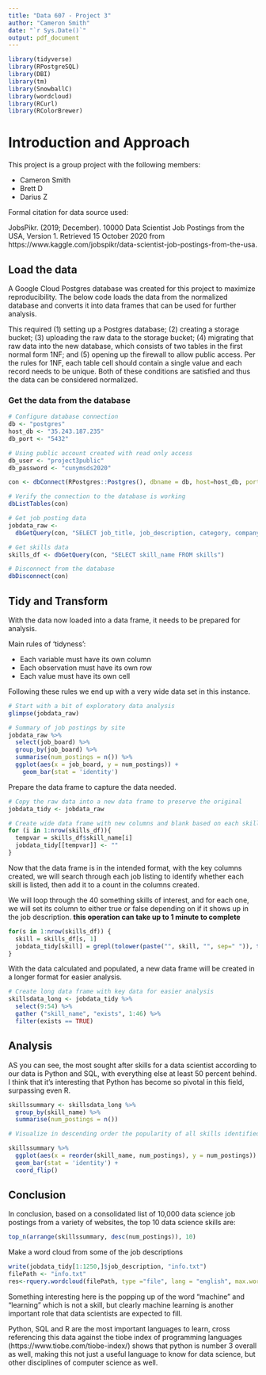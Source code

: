 ---
title: "Data 607 - Project 3"
author: "Cameron Smith"
date: "`r Sys.Date()`"
output: pdf_document
---

```{r load-packages, message=FALSE}
library(tidyverse)
library(RPostgreSQL)
library(DBI)
library(tm)
library(SnowballC)
library(wordcloud)
library(RCurl)
library(RColorBrewer)
```

# Introduction and Approach

This project is a group project with the following members:

* Cameron Smith
* Brett D
* Darius Z

Formal citation for data source used:

JobsPikr. (2019; December).  10000 Data Scientist Job Postings from the USA, Version 1.  Retrieved 15 October 2020 from https://www.kaggle.com/jobspikr/data-scientist-job-postings-from-the-usa.

## Load the data

A Google Cloud Postgres database was created for this project to maximize reproducibility.  The below code loads the data from the normalized database and converts it into data frames that can be used for further analysis.

This required (1) setting up a Postgres database; (2) creating a storage bucket; (3) uploading the raw data to the storage bucket; (4) migrating that raw data into the new database, which consists of two tables in the first normal form 1NF; and (5) opening up the firewall to allow public access.  Per the rules for 1NF, each table cell should contain a single value and each record needs to be unique.  Both of these conditions are satisfied and thus the data can be considered normalized.

### Get the data from the database

```{r}
# Configure database connection
db <- "postgres"
host_db <- "35.243.187.235"
db_port <- "5432"

# Using public account created with read only access
db_user <- "project3public"
db_password <- "cunymsds2020"

con <- dbConnect(RPostgres::Postgres(), dbname = db, host=host_db, port=db_port, user=db_user, password=db_password)

# Verify the connection to the database is working
dbListTables(con)

# Get job posting data
jobdata_raw <- 
  dbGetQuery(con, "SELECT job_title, job_description, category, company, city, state, job_board, post_date FROM jobs")

# Get skills data
skills_df <- dbGetQuery(con, "SELECT skill_name FROM skills")

# Disconnect from the database
dbDisconnect(con) 

```

## Tidy and Transform

With the data now loaded into a data frame, it needs to be prepared for analysis.

Main rules of 'tidyness': 

* Each variable must have its own column
* Each observation must have its own row
* Each value must have its own cell

Following these rules we end up with a very wide data set in this instance.

```{r}
# Start with a bit of exploratory data analysis
glimpse(jobdata_raw)

# Summary of job postings by site
jobdata_raw %>% 
  select(job_board) %>% 
  group_by(job_board) %>% 
  summarise(num_postings = n()) %>%
  ggplot(aes(x = job_board, y = num_postings)) +
    geom_bar(stat = 'identity')
```

Prepare the data frame to capture the data needed.

```{r}
# Copy the raw data into a new data frame to preserve the original
jobdata_tidy <- jobdata_raw

# Create wide data frame with new columns and blank based on each skill name
for (i in 1:nrow(skills_df)){
  tempvar = skills_df$skill_name[i]
  jobdata_tidy[[tempvar]] <- ""
}

```

Now that the data frame is in the intended format, with the key columns created, we will search through each job listing to identify whether each skill is listed, then add it to a count in the columns created.

We will loop through the 40 something skills of interest, and for each one, we will set its column to either true or false depending on if it shows up in the job description.  **this operation can take up to 1 minute to complete**

```{r}
for(s in 1:nrow(skills_df)) {
  skill = skills_df[s, 1]
  jobdata_tidy[skill] = grepl(tolower(paste("", skill, "", sep=" ")), tolower(jobdata_tidy$job_description), fixed=TRUE)
}

```


With the data calculated and populated, a new data frame will be created in a longer format for easier analysis.

```{r message=FALSE, warning=FALSE}
# Create long data frame with key data for easier analysis
skillsdata_long <- jobdata_tidy %>%
  select(9:54) %>%
  gather ("skill_name", "exists", 1:46) %>%
  filter(exists == TRUE)

```

## Analysis

AS you can see, the most sought after skills for a data scientist according to our data is Python and SQL, with everything else at least 50 percent behind.  I think that it's interesting that Python has become so pivotal in this field, surpassing even R.

```{r message=FALSE}
skillssummary <- skillsdata_long %>% 
  group_by(skill_name) %>%
  summarise(num_postings = n())

# Visualize in descending order the popularity of all skills identified

skillssummary %>%  
  ggplot(aes(x = reorder(skill_name, num_postings), y = num_postings)) +
  geom_bar(stat = 'identity') +
  coord_flip()
```


## Conclusion

In conclusion, based on a consolidated list of 10,000 data science job postings from a variety of websites, the top 10 data science skills are:

```{r}
top_n(arrange(skillssummary, desc(num_postings)), 10)
```

Make a word cloud from some of the job descriptions
```{r}
write(jobdata_tidy[1:1250,]$job_description, "info.txt")
filePath <- "info.txt"
res<-rquery.wordcloud(filePath, type ="file", lang = "english", max.words = 50)
```

Something interesting here is the popping up of the word "machine" and "learning" which is not a skill, but clearly machine learning is another important role that data scientists are expected to fill.


Python, SQL and R are the most important languages to learn, cross referencing this data against the tiobe index of programming languages (https://www.tiobe.com/tiobe-index/) shows that python is number 3 overall as well, making this not just a useful language to know for data science, but other disciplines of computer science as well.
